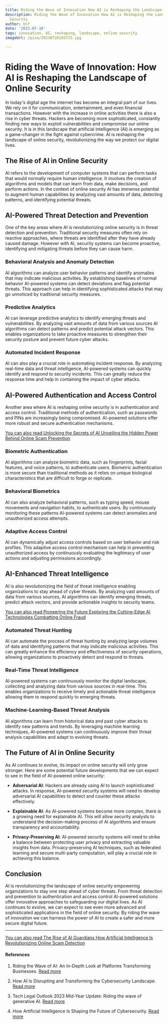 ```yaml
---
title: Riding the Wave of Innovation How AI is Reshaping the Landscape of Online Security
description: Riding the Wave of Innovation How AI is Reshaping the Landscape of Online
  Security
author: Usf
date: '2023-07-18'
tags: innovation, AI, reshaping, landscape, online security
imageUrl: /pixa/20230726193725.jpg

---
```

# Riding  the Wave of  Innovation:  How AI is Reshaping the Landscape of Online Security

In today's digital age  the internet has become an integral part of our lives. We  rely on it for communication,  entertainment, and even financial  transactions. However with the increase  in online activities there is  also a rise in cyber threats. Hackers are  becoming more sophisticated, constantly finding new ways to  exploit vulnerabilities and compromise our online security. It is in this landscape that artificial  intelligence (AI) is emerging as a game-changer in the  fight  against cybercrime. AI is reshaping the landscape of  online security, revolutionizing the way we protect our  digital lives.

## The Rise of AI in Online Security

AI refers to  the development of computer systems that can perform tasks that would  normally require human intelligence. It involves  the creation of  algorithms and models that can learn from data, make decisions, and perform actions. In the context of online security AI has immense potential to augment human capabilities by analyzing vast amounts of data, detecting  patterns, and  identifying potential threats.

## AI-Powered Threat Detection and Prevention

One of the  key areas where AI is  revolutionizing online security is  in threat detection and prevention. Traditional security measures  often rely on reactive approaches, where threats are  identified after they have already caused damage. However with AI,  security  systems can become proactive, identifying and mitigating threats before they can cause harm.

### Behavioral Analysis and Anomaly Detection

AI algorithms  can analyze user behavior patterns and identify anomalies that may indicate malicious activities. By establishing baselines of  normal behavior AI-powered systems can detect deviations and flag potential threats. This  approach can help in identifying sophisticated  attacks  that may  go unnoticed by traditional security measures.

### Predictive Analytics

AI can leverage predictive analytics to identify  emerging threats and vulnerabilities. By analyzing vast  amounts of data from various sources AI algorithms can detect patterns and predict potential attack vectors. This enables organizations to take proactive measures to strengthen their security posture and prevent future cyber attacks.

### Automated Incident Response

AI  can also play a crucial role in automating incident response. By analyzing real-time data and threat intelligence, AI-powered systems can quickly identify and respond to security incidents. This can greatly  reduce the response  time and help in containing the impact of cyber  attacks.

## AI-Powered Authentication  and Access Control

Another area where AI is reshaping online security is in authentication and access control. Traditional methods of  authentication,  such as passwords and PINs are increasingly being compromised. AI-powered solutions offer more robust and secure authentication mechanisms.

[You can also read Unlocking  the  Secrets of AI Unveiling the Hidden Power Behind Online Scam Prevention](Unlocking%20the%20Secrets%20of%20AI%20Unveiling%20the%20Hidden%20Power%20Behind%20Online%20Scam%20Prevention)


### Biometric Authentication

AI  algorithms  can analyze biometric data,  such as fingerprints, facial features, and voice patterns, to authenticate users. Biometric authentication is more  secure than traditional methods as it relies on unique biological characteristics that are difficult to forge or replicate.

### Behavioral Biometrics

AI can also  analyze behavioral patterns, such as typing  speed, mouse movements and navigation habits, to authenticate users. By continuously monitoring these patterns AI-powered  systems can detect anomalies and unauthorized access attempts.

### Adaptive Access  Control

AI can dynamically adjust access controls based on user behavior and risk profiles. This adaptive access control mechanism can help in preventing unauthorized access by continuously evaluating the legitimacy of user actions and adjusting permissions accordingly.

##  AI-Enhanced Threat Intelligence

AI is also revolutionizing the field of threat intelligence enabling organizations to stay  ahead of cyber  threats. By analyzing  vast  amounts of data from various sources, AI algorithms can identify emerging threats, predict  attack vectors, and provide  actionable insights to security teams.

[You can also read Pioneering the Future Exploring the Cutting-Edge AI Technologies Combatting Online Fraud](Pioneering%20the%20Future%20Exploring%20the%20Cutting-Edge%20AI%20Technologies%20Combatting%20Online%20Fraud)


### Automated Threat Hunting

AI can  automate the process of threat hunting by analyzing large volumes of data and identifying patterns that may indicate malicious activities. This can greatly enhance the  efficiency and effectiveness of security  operations, allowing organizations  to proactively detect and respond  to threats.

###  Real-Time Threat  Intelligence

AI-powered systems can continuously monitor the digital landscape, collecting and analyzing data from various sources in real-time. This enables organizations to receive timely and actionable threat intelligence allowing them to respond quickly to emerging threats.

### Machine-Learning-Based Threat Analysis

AI algorithms can learn from historical data  and  past cyber attacks to identify new patterns and trends. By leveraging machine learning techniques, AI-powered systems can continuously improve their threat analysis capabilities and adapt to evolving threats.

## The Future of AI in Online Security

As AI continues to evolve, its  impact  on online security will only grow stronger. Here are some  potential future developments  that we can expect to see in the field of AI-powered online security:

- **Adversarial AI**:  Hackers are already  using  AI to launch sophisticated attacks. In response, AI-powered security systems will need to develop adversarial AI capabilities to detect and  counter these attacks effectively.

- **Explainable AI**: As AI-powered systems  become more  complex, there  is a  growing need for explainable  AI. This will allow security analysts to understand the decision-making process of AI algorithms and  ensure transparency and accountability.

- **Privacy-Preserving AI**: AI-powered security systems will need to strike a balance between protecting user privacy  and extracting valuable insights from data. Privacy-preserving AI techniques, such as federated learning and secure multi-party computation, will play a crucial role in achieving this balance.

##  Conclusion

AI is  revolutionizing the landscape of online  security empowering organizations to stay one step ahead of cyber  threats. From  threat detection and prevention to authentication and access control AI-powered solutions offer innovative approaches to safeguarding our digital lives. As AI  continues to evolve,  we can expect to see even more advanced and sophisticated applications in the field of online security. By riding the wave of innovation we can harness the power of AI to create a safer  and more secure digital future.

---

[You can also read The Rise of  AI Guardians How Artificial Intelligence Is Revolutionizing Online Scam Detection](The%20Rise%20of%20AI%20Guardians%20How%20Artificial%20Intelligence%20Is%20Revolutionizing%20Online%20Scam%20Detection)


#### References

1. Riding  the Wave of  AI: An In-Depth  Look  at Platforms Transforming Businesses. [Read more](https://nasscom.in/knowledge-center/publications/riding-wave-ai-depth-look-platforms-transforming-businesses)

2. How AI Is Disrupting and Transforming the Cybersecurity Landscape. [Read more](https://www.forbes.com/sites/forbestechcouncil/2023/03/15/how-ai-is-disrupting-and-transforming-the-cybersecurity-landscape/?sh=4b8c24dd4683)

3.  Tech Legal Outlook 2023 Mid-Year Update:  Riding the wave of generative AI. [Read more](https://www.linklaters.com/en/insights/publications/2023/june/tech-legal-outlook-2023-mid-year-update)

4. How Artificial Intelligence  Is Shaping the Future of Cybersecurity. [Read more](https://secureframe.com/blog/artificial-intelligence-future-of-cybersecurity)